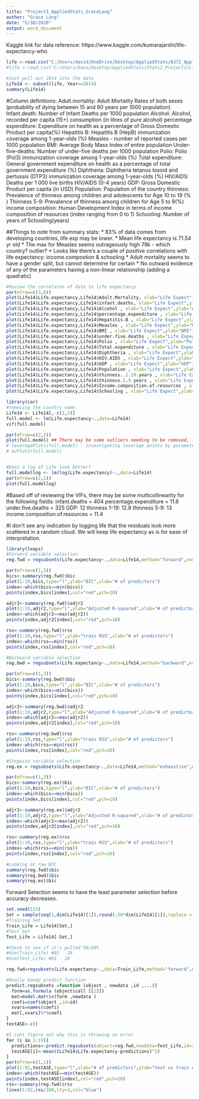 ```yaml
---
title: "Project1_AppliedStats_GraceLang"
author: "Grace Lang"
date: "5/30/2020"
output: word_document
---
```


Kaggle link for data reference: https://www.kaggle.com/kumarajarshi/life-expectancy-who


```r
life <-read.csv("C:/Users/david/OneDrive/Desktop/AppliedStats/6372_AppliedStats_GraceLang/Project1/LifeExpectancyData.csv")
#life <-read.csv("C:/Users/Dave/Desktop/AppliedStats/Stats2_Project1/LifeExpectancyData.csv")

#Just pull out 2014 into the data
Life14 <- subset(life, Year==2014)
summary(Life14)
```
#Column definitions:
Adult.mortality: Adult Mortality Rates of both sexes (probability of dying between 15 and 60 years per 1000 population)
Infant.death: Number of Infant Deaths per 1000 population
Alcohol: Alcohol, recorded per capita (15+) consumption (in litres of pure alcohol)
percentage expenditure: Expenditure on health as a percentage of Gross Domestic Product per capita(%)
Hepatitis B: Hepatitis B (HepB) immunization coverage among 1-year-olds (%)
Measles - number of reported cases per 1000 population
BMI: Average Body Mass Index of entire population
Under-five-deaths: Number of under-five deaths per 1000 population
Polio: Polio (Pol3) immunization coverage among 1-year-olds (%)
Total expenditure: General government expenditure on health as a percentage of total government expenditure (%)
Diphtheria: Diphtheria tetanus toxoid and pertussis (DTP3) immunization coverage among 1-year-olds (%)
HIV/AIDS: Deaths per 1 000 live births HIV/AIDS (0-4 years)
GDP: Gross Domestic Product per capita (in USD)
Population: Population of the country
thinness: Prevalence of thinness among children and adolescents for Age 10 to 19 (% )
Thinness 5-9: Prevalence of thinness among children for Age 5 to 9(%)
income composition: Human Development Index in terms of income composition of resources (index ranging from 0 to 1)
Schooling: Number of years of Schooling(years)


##Things to note from summary stats:
 * 83% of data comes from developing countries, life exp may be lower.
 * Mean life expectancy is 71.54 yr old
 * The max for Measles seems outrageously high 79k - which country? outlier?
 * Looks like there's a couple of positive correlations with life expectancy: income.compostion & schooling
 * Adult mortality seems to have a gender split, but cannot determine for certain
 * No outward evidence of any of the parameters having a non-linear relationship (adding a quadratic)
```r
#Review the correlaton of data to life expectancy
par(mfrow=c(3,6))
plot(Life14$Life.expectancy,Life14$Adult.Mortality, xlab="Life Expect",ylab="Adult Mortality")
plot(Life14$Life.expectancy,Life14$infant.deaths, xlab="Life Expect",ylab="Infant death")
plot(Life14$Life.expectancy,Life14$Alcohol , xlab="Life Expect",ylab="Alcohol")
plot(Life14$Life.expectancy,Life14$percentage.expenditure , xlab="Life Expect",ylab="percentage.expenditure")
plot(Life14$Life.expectancy,Life14$Hepatitis.B , xlab="Life Expect",ylab="Hepatitis.B")
plot(Life14$Life.expectancy,Life14$Measles , xlab="Life Expect",ylab="Measles")
plot(Life14$Life.expectancy,Life14$BMI , xlab="Life Expect",ylab="BMI")
plot(Life14$Life.expectancy,Life14$under.five.deaths , xlab="Life Expect",ylab="under.five.deaths")
plot(Life14$Life.expectancy,Life14$Polio , xlab="Life Expect",ylab="Polio")
plot(Life14$Life.expectancy,Life14$Total.expenditure , xlab="Life Expect",ylab="Total.expenditure")
plot(Life14$Life.expectancy,Life14$Diphtheria , xlab="Life Expect",ylab="Diphtheria")
plot(Life14$Life.expectancy,Life14$HIV.AIDS , xlab="Life Expect",ylab="HIV.AIDS")
plot(Life14$Life.expectancy,Life14$GDP , xlab="Life Expect",ylab="GDP")
plot(Life14$Life.expectancy,Life14$Population , xlab="Life Expect",ylab="Population")
plot(Life14$Life.expectancy,Life14$thinness..1.19.years , xlab="Life Expect",ylab="thinness..1.19.years")
plot(Life14$Life.expectancy,Life14$thinness.5.9.years , xlab="Life Expect",ylab="thinness.5.9.years")
plot(Life14$Life.expectancy,Life14$Income.composition.of.resources , xlab="Life Expect",ylab="Income.composition.of.resources")
plot(Life14$Life.expectancy,Life14$Schooling , xlab="Life Expect",ylab="Schooling")
```

```r
library(car)
#removing the country name
Life14 <- Life14[,-c(1,2)]
full.model <- lm(Life.expectancy~.,data=Life14)
vif(full.model)

par(mfrow=c(2,2))
plot(full.model) ## There may be some outliers needing to be removed, figure out how to isolate the cooks D graph
# leveragePlots(full.model) - investigating leverage points by parameter
# avPlots(full.model)


#Does a log of Life look better?
full.modellog <- lm(log(Life.expectancy)~.,data=Life14)
par(mfrow=c(2,2))
plot(full.modellog)

```

#Based off of reviewing the VIFs, there may be some multicollinearity for the following fields:
infant.deaths = 404
percentage.expenditure = 11.8
under.five.deaths = 325
GDP: 12
thinness 1-19: 12.8
thinness 5-9: 13
income.composition.of.resources = 11.4

#I don't see any indication by logging life that the residuals look more scattered in a random cloud. We will keep life expectancy as is for ease of interpretation. 

```r
library(leaps)
#Forward variable selection
reg.fwd = regsubsets(Life.expectancy~.,data=Life14,method="forward",nvmax=20)

par(mfrow=c(1,3))
bics<-summary(reg.fwd)$bic
plot(1:19,bics,type="l",ylab="BIC",xlab="# of predictors")
index<-which(bics==min(bics))
points(index,bics[index],col="red",pch=10)

adjr2<-summary(reg.fwd)$adjr2
plot(1:19,adjr2,type="l",ylab="Adjusted R-squared",xlab="# of predictors")
index<-which(adjr2==max(adjr2))
points(index,adjr2[index],col="red",pch=10)

rss<-summary(reg.fwd)$rss
plot(1:19,rss,type="l",ylab="train RSS",xlab="# of predictors")
index<-which(rss==min(rss))
points(index,rss[index],col="red",pch=10)

#Backward variable selection
reg.bwd = regsubsets(Life.expectancy~.,data=Life14,method="backward",nvmax=20)

par(mfrow=c(1,3))
bics<-summary(reg.bwd)$bic
plot(1:19,bics,type="l",ylab="BIC",xlab="# of predictors")
index<-which(bics==min(bics))
points(index,bics[index],col="red",pch=10)

adjr2<-summary(reg.bwd)$adjr2
plot(1:19,adjr2,type="l",ylab="Adjusted R-squared",xlab="# of predictors")
index<-which(adjr2==max(adjr2))
points(index,adjr2[index],col="red",pch=10)

rss<-summary(reg.bwd)$rss
plot(1:19,rss,type="l",ylab="train RSS",xlab="# of predictors")
index<-which(rss==min(rss))
points(index,rss[index],col="red",pch=10)

#Stepwise variable selection
reg.ex = regsubsets(Life.expectancy~.,data=Life14,method="exhaustive",nvmax=20)

par(mfrow=c(1,3))
bics<-summary(reg.ex)$bic
plot(1:19,bics,type="l",ylab="BIC",xlab="# of predictors")
index<-which(bics==min(bics))
points(index,bics[index],col="red",pch=10)

adjr2<-summary(reg.ex)$adjr2
plot(1:19,adjr2,type="l",ylab="Adjusted R-squared",xlab="# of predictors")
index<-which(adjr2==max(adjr2))
points(index,adjr2[index],col="red",pch=10)

rss<-summary(reg.ex)$rss
plot(1:19,rss,type="l",ylab="train RSS",xlab="# of predictors")
index<-which(rss==min(rss))
points(index,rss[index],col="red",pch=10)

#Looking at raw BIC
summary(reg.fwd)$bic
summary(reg.bwd)$bic
summary(reg.ex)$bic

```

Forward Selection seems to have the least parameter selection before accuracy decreases. 

```r
set.seed(123)
Set = sample(seq(1,dim(Life14)[1]),round(.50*dim(Life14)[1]),replace = FALSE)
#Training Set
Train_Life = Life14[Set,]
#Test Set
Test_Life = Life14[-Set,]

#Check to see if it's pulled 50/50% 
#dim(Train_Life) #92   20
#dim(Test_Life) #91   20

reg.fwd=regsubsets(Life.expectancy~.,data=Train_Life,method="forward",nvmax=20)

#Really handy predict function
predict.regsubsets =function (object , newdata ,id ,...){
  form=as.formula (object$call [[2]])
  mat=model.matrix(form ,newdata )
  coefi=coef(object ,id=id)
  xvars=names(coefi)
  mat[,xvars]%*%coefi
}
testASE<-c()

#I cant figure out why this is throwing an error
for (i in 1:19){
  predictions<-predict.regsubsets(object=reg.fwd,newdata=Test_Life,id=i) 
  testASE[i]<-mean((Life14$Life.expectancy-predictions)^2)
}
par(mfrow=c(1,1))
plot(1:92,testASE,type="l",xlab="# of predictors",ylab="test vs train ASE",ylim=c(0.3,0.8))
index<-which(testASE==min(testASE))
points(index,testASE[index],col="red",pch=10)
rss<-summary(reg.fwd)$rss
lines(1:92,rss/100,lty=3,col="blue")  
```
